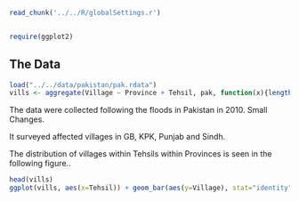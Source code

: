```r
read_chunk('../../R/globalSettings.r')
```
```r
```

```r
require(ggplot2)
```

## The Data {#sec:TheData}
```r
load("../../data/pakistan/pak.rdata")
vills <- aggregate(Village ~ Province + Tehsil, pak, function(x){length(unique(x))})
```
The data were collected following the floods in Pakistan in 2010. Small Changes.

It surveyed affected villages in GB, KPK, Punjab and Sindh.

The distribution of villages within Tehsils within Provinces is seen in the following figure..

```r
head(vills)
ggplot(vills, aes(x=Tehsil)) + geom_bar(aes(y=Village), stat="identity") + theme(axis.text.x=element_text(angle=270, hjust=0, vjust=.5)) + facet_wrap(~Province, scales="free_x")
```
